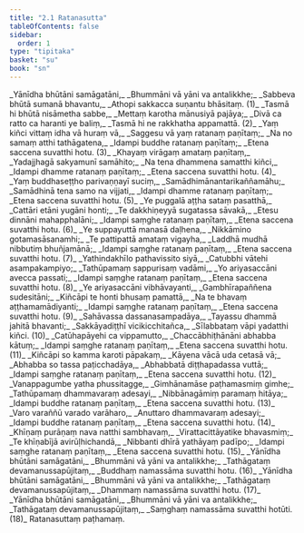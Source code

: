 ```yaml
---
title: "2.1 Ratanasutta"
tableOfContents: false
sidebar:
  order: 1
type: "tipitaka"
basket: "su"
book: "sn"
---
```



<DynamicBreadcrumb />

<Division number="224" book="sn" bookNo="18" page="312">

<Paragraph number="260" type="verses" book="sn">
_Yānīdha bhūtāni samāgatāni,_  
_Bhummāni vā yāni va antalikkhe;_  
_Sabbeva bhūtā sumanā bhavantu,_  
_Athopi sakkacca suṇantu bhāsitaṃ. (1)_  

</Paragraph>

</Division>
<Division number="225" book="sn" bookNo="18" page="312">

<Paragraph number="261" type="verses" book="sn">
_Tasmā hi bhūtā nisāmetha sabbe,_  
_Mettaṃ karotha mānusiyā pajāya;_  
_Divā ca ratto ca haranti ye baliṃ,_  
_Tasmā hi ne rakkhatha appamattā. (2)_  

</Paragraph>

</Division>
<Division number="226" book="sn" bookNo="18" page="312">

<Paragraph number="262" type="verses" book="sn">
_Yaṃ kiñci vittaṃ idha vā huraṃ vā,_  
_Saggesu vā yaṃ ratanaṃ paṇītaṃ;_  
_Na no samaṃ atthi tathāgatena,_  
_Idampi buddhe ratanaṃ paṇītaṃ;_  
_Etena saccena suvatthi hotu. (3)_  

</Paragraph>

</Division>
<Division number="227" book="sn" bookNo="18" page="312">

<Paragraph number="263" type="verses" book="sn">
_Khayaṃ virāgaṃ amataṃ paṇītaṃ,_  
_Yadajjhagā sakyamunī samāhito;_  
_Na tena dhammena samatthi kiñci,_  
_Idampi dhamme ratanaṃ paṇītaṃ;_  
_Etena saccena suvatthi hotu. (4)_  

</Paragraph>

</Division>
<Division number="228" book="sn" bookNo="18" page="312">

<Paragraph number="264" type="verses" book="sn">
_Yaṃ buddhaseṭṭho parivaṇṇayī suciṃ,_  
_Samādhimānantarikaññamāhu;_  
_Samādhinā tena samo na vijjati,_  
_Idampi dhamme ratanaṃ paṇītaṃ;_  
_Etena saccena suvatthi hotu. (5)_  

</Paragraph>

</Division>
<Division number="229" book="sn" bookNo="18" page="313">

<Paragraph number="265" type="verses" book="sn">
_Ye puggalā aṭṭha sataṃ pasatthā,_  
_Cattāri etāni yugāni honti;_  
_Te dakkhiṇeyyā sugatassa sāvakā,_  
_Etesu dinnāni mahapphalāni;_  
_Idampi saṃghe ratanaṃ paṇītaṃ,_  
_Etena saccena suvatthi hotu. (6)_  

</Paragraph>

</Division>
<Division number="230" book="sn" bookNo="18" page="313">

<Paragraph number="266" type="verses" book="sn">
_Ye suppayuttā manasā daḷhena,_  
_Nikkāmino gotamasāsanamhi;_  
_Te pattipattā amataṃ vigayha,_  
_Laddhā mudhā nibbutiṃ bhuñjamānā;_  
_Idampi saṃghe ratanaṃ paṇītaṃ,_  
_Etena saccena suvatthi hotu. (7)_  

</Paragraph>

</Division>
<Division number="231" book="sn" bookNo="18" page="313">

<Paragraph number="267" type="verses" book="sn">
_Yathindakhīlo pathavissito siyā,_  
_Catubbhi vātehi asampakampiyo;_  
_Tathūpamaṃ sappurisaṃ vadāmi,_  
_Yo ariyasaccāni avecca passati;_  
_Idampi saṃghe ratanaṃ paṇītaṃ,_  
_Etena saccena suvatthi hotu. (8)_  

</Paragraph>

</Division>
<Division number="232" book="sn" bookNo="18" page="313">

<Paragraph number="268" type="verses" book="sn">
_Ye ariyasaccāni vibhāvayanti,_  
_Gambhīrapaññena sudesitāni;_  
_Kiñcāpi te honti bhusaṃ pamattā,_  
_Na te bhavaṃ aṭṭhamamādiyanti;_  
_Idampi saṃghe ratanaṃ paṇītaṃ,_  
_Etena saccena suvatthi hotu. (9)_  

</Paragraph>

</Division>
<Division number="233" book="sn" bookNo="18" page="313">

<Paragraph number="269" type="verses" book="sn">
_Sahāvassa dassanasampadāya,_  
_Tayassu dhammā jahitā bhavanti;_  
_Sakkāyadiṭṭhī vicikicchitañca,_  
_Sīlabbataṃ vāpi yadatthi kiñci. (10)_  

</Paragraph>

</Division>
<Division number="234" book="sn" bookNo="18" page="314">

<Paragraph number="270" type="verses" book="sn">
_Catūhapāyehi ca vippamutto,_  
_Chaccābhiṭhānāni abhabba kātuṃ;_  
_Idampi saṃghe ratanaṃ paṇītaṃ,_  
_Etena saccena suvatthi hotu. (11)_  

</Paragraph>

</Division>
<Division number="235" book="sn" bookNo="18" page="314">

<Paragraph number="271" type="verses" book="sn">
_Kiñcāpi so kamma karoti pāpakaṃ,_  
_Kāyena vācā uda cetasā vā;_  
_Abhabba so tassa paṭicchadāya,_  
_Abhabbatā diṭṭhapadassa vuttā;_  
_Idampi saṃghe ratanaṃ paṇītaṃ,_  
_Etena saccena suvatthi hotu. (12)_  

</Paragraph>

</Division>
<Division number="236" book="sn" bookNo="18" page="314">

<Paragraph number="272" type="verses" book="sn">
_Vanappagumbe yatha phussitagge,_  
_Gimhānamāse paṭhamasmiṃ gimhe;_  
_Tathūpamaṃ dhammavaraṃ adesayi,_  
_Nibbānagāmiṃ paramaṃ hitāya;_  
_Idampi buddhe ratanaṃ paṇītaṃ,_  
_Etena saccena suvatthi hotu. (13)_  

</Paragraph>

</Division>
<Division number="237" book="sn" bookNo="18" page="314">

<Paragraph number="273" type="verses" book="sn">
_Varo varaññū varado varāharo,_  
_Anuttaro dhammavaraṃ adesayi;_  
_Idampi buddhe ratanaṃ paṇītaṃ,_  
_Etena saccena suvatthi hotu. (14)_  

</Paragraph>

</Division>
<Division number="238" book="sn" bookNo="18" page="314">

<Paragraph number="274" type="verses" book="sn">
_Khīṇaṃ purāṇaṃ nava natthi sambhavaṃ,_  
_Virattacittāyatike bhavasmiṃ;_  
_Te khīṇabījā avirūḷhichandā,_  
_Nibbanti dhīrā yathāyaṃ padīpo;_  
_Idampi saṃghe ratanaṃ paṇītaṃ,_  
_Etena saccena suvatthi hotu. (15)_  

</Paragraph>

</Division>
<Division number="239" book="sn" bookNo="18" page="315">

<Paragraph number="275" type="verses" book="sn">
_Yānīdha bhūtāni samāgatāni,_  
_Bhummāni vā yāni va antalikkhe;_  
_Tathāgataṃ devamanussapūjitaṃ,_  
_Buddhaṃ namassāma suvatthi hotu. (16)_  

</Paragraph>

</Division>
<Division number="240" book="sn" bookNo="18" page="315">

<Paragraph number="276" type="verses" book="sn">
_Yānīdha bhūtāni samāgatāni,_  
_Bhummāni vā yāni va antalikkhe;_  
_Tathāgataṃ devamanussapūjitaṃ,_  
_Dhammaṃ namassāma suvatthi hotu. (17)_  

</Paragraph>

</Division>
<Division number="241" book="sn" bookNo="18" page="315">

<Paragraph number="277" type="verses" book="sn">
_Yānīdha bhūtāni samāgatāni,_  
_Bhummāni vā yāni va antalikkhe;_  
_Tathāgataṃ devamanussapūjitaṃ,_  
_Saṃghaṃ namassāma suvatthi hotūti. (18)_  


</Paragraph>
</Division>

<Paragraph number="278" type="center" book="sn">
Ratanasuttaṃ paṭhamaṃ.
</Paragraph>